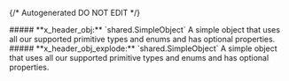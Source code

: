{/* Autogenerated DO NOT EDIT  */}

<Collapsible>
    ##### **x_header_obj:** `shared.SimpleObject`
    A simple object that uses all our supported primitive types and enums and has optional properties.
    <Collapsible.Break/>
    <Simpleobject/>
</Collapsible>

<Collapsible>
    ##### **x_header_obj_explode:** `shared.SimpleObject`
    A simple object that uses all our supported primitive types and enums and has optional properties.
    <Collapsible.Break/>
    <Simpleobject/>
</Collapsible>


